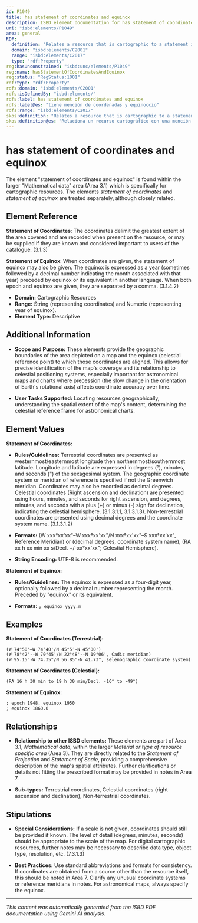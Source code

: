 ```yaml
---
id: P1049
title: has statement of coordinates and equinox
description: ISBD element documentation for has statement of coordinates and equinox
uri: "isbd:elements/P1049"
area: general
RDF:
  definition: "Relates a resource that is cartographic to a statement including the coordinates and equinox."
  domain: "isbd:elements/C2001"
  range: "isbd:elements/C2017"
  type: "rdf:Property"
reg:hasUnconstrained: "isbd:unc/elements/P1049"
reg:name: hasStatementOfCoordinatesAndEquinox
reg:status: "RegStatus:1001"
rdf:type: "rdf:Property"
rdfs:domain: "isbd:elements/C2001"
rdfs:isDefinedBy: "isbd:elements/"
rdfs:label: has statement of coordinates and equinox
rdfs:label@es: "tiene mención de coordenadas y equinoccio"
rdfs:range: "isbd:elements/C2017"
skos:definition: "Relates a resource that is cartographic to a statement including the coordinates and equinox."
skos:definition@es: "Relaciona un recurso cartográfico con una mención que incluye las coordenadas y equinoccio."
---
```

# has statement of coordinates and equinox

The element "statement of coordinates and equinox" is found within the larger "Mathematical data" area (Area 3.1) which is specifically for cartographic resources.  The elements *statement of coordinates* and *statement of equinox* are treated separately, although closely related.

## Element Reference

**Statement of Coordinates**:  The coordinates delimit the greatest extent of the area covered and are recorded when present on the resource, or may be supplied if they are known and considered important to users of the catalogue. (3.1.3)

**Statement of Equinox**: When coordinates are given, the statement of equinox may also be given. The equinox is expressed as a year (sometimes followed by a decimal number indicating the month associated with that year) preceded by equinox or its equivalent in another language. When both epoch and equinox are given, they are separated by a comma. (3.1.4.2)


- **Domain:** Cartographic Resources
- **Range:** String (representing coordinates) and Numeric (representing year of equinox).
- **Element Type:** Descriptive


## Additional Information

- **Scope and Purpose:**  These elements provide the geographic boundaries of the area depicted on a map and the equinox (celestial reference point) to which those coordinates are aligned.  This allows for precise identification of the map's coverage and its relationship to celestial positioning systems, especially important for astronomical maps and charts where precession (the slow change in the orientation of Earth's rotational axis) affects coordinate accuracy over time.

- **User Tasks Supported:** Locating resources geographically, understanding the spatial extent of the map's content, determining the celestial reference frame for astronomical charts.


## Element Values

**Statement of Coordinates:**

- **Rules/Guidelines:** Terrestrial coordinates are presented as westernmost/easternmost longitude then northernmost/southernmost latitude. Longitude and latitude are expressed in degrees (°), minutes, and seconds (") of the sexagesimal system. The geographic coordinate system or meridian of reference is specified if not the Greenwich meridian. Coordinates may also be recorded as decimal degrees. Celestial coordinates (Right ascension and declination) are presented using hours, minutes, and seconds for right ascension, and degrees, minutes, and seconds with a plus (+) or minus (-) sign for declination, indicating the celestial hemisphere. (3.1.3.1.1, 3.1.3.1.3). Non-terrestrial coordinates are presented using decimal degrees and the coordinate system name. (3.1.3.1.2)

- **Formats:**  (W xxx°xx'xx"–W xxx°xx'xx"/N xxx°xx'xx"–S xxx°xx'xx", Reference Meridian) or (decimal degrees, coordinate system name), (RA xx h xx min xx s/Decl. +/-xx°xx'xx"; Celestial Hemisphere).

- **String Encoding:**  UTF-8 is recommended.

**Statement of Equinox:**

- **Rules/Guidelines:** The equinox is expressed as a four-digit year, optionally followed by a decimal number representing the month. Preceded by "equinox" or its equivalent.

- **Formats:** `; equinox yyyy.m`




## Examples

**Statement of Coordinates (Terrestrial):**

```
(W 74°50'–W 74°40'/N 45°5′-N 45°00')
(W 78°42'--W 70°45'/N 22°48'--N 19°06', Cadiz meridian) 
(W 95.15°-W 74.35°/N 56.85°-N 41.73°, selenographic coordinate system)
```

**Statement of Coordinates (Celestial):**

```
(RA 16 h 30 min to 19 h 30 min/Decl. -16° to -49°)
```

**Statement of Equinox:**

```
; epoch 1948, equinox 1950
; equinox 1860.0
```


## Relationships

- **Relationship to other ISBD elements:** These elements are part of Area 3.1, *Mathematical data*, within the larger *Material or type of resource specific area* (Area 3).  They are directly related to the *Statement of Projection* and *Statement of Scale*, providing a comprehensive description of the map's spatial attributes.  Further clarifications or details not fitting the prescribed format may be provided in notes in Area 7.

- **Sub-types:** Terrestrial coordinates, Celestial coordinates (right ascension and declination), Non-terrestrial coordinates.



## Stipulations

- **Special Considerations:**  If a scale is not given, coordinates should still be provided if known.  The level of detail (degrees, minutes, seconds) should be appropriate to the scale of the map.  For digital cartographic resources, further notes may be necessary to describe data type, object type, resolution, etc. (7.3.1.3)

- **Best Practices:** Use standard abbreviations and formats for consistency. If coordinates are obtained from a source other than the resource itself, this should be noted in Area 7. Clarify any unusual coordinate systems or reference meridians in notes.  For astronomical maps, always specify the equinox.


---

*This content was automatically generated from the ISBD PDF documentation using Gemini AI analysis.*
